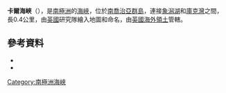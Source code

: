 {{Coord|54|4|S|37|8|W|source:GNIS|display=title}}

'''卡爾海峽'''（{{lang-en|Carl Passage}}），是[[南極洲|南極洲]]的[[海峽|海峽]]，位於[[南喬治亞群島|南喬治亞群島]]，連接[[象潟湖|象潟湖]]和[[庫克灣_(南喬治亞群島)|庫克灣]]之間，長0.4公里，由[[英國|英國]]研究隊繪入地圖和命名，由[[英國海外領土|英國海外領土]]管轄。

==參考資料==
*{{cite gnis | type = antarid | id = 2441| name = Carl Passage | accessdate = 2011-10-26}}
*{{usgs-gazetteer|id=2441}}

{{Antarctica-geo-stub}}
[[Category:南極洲海峽|Category:南極洲海峽]]